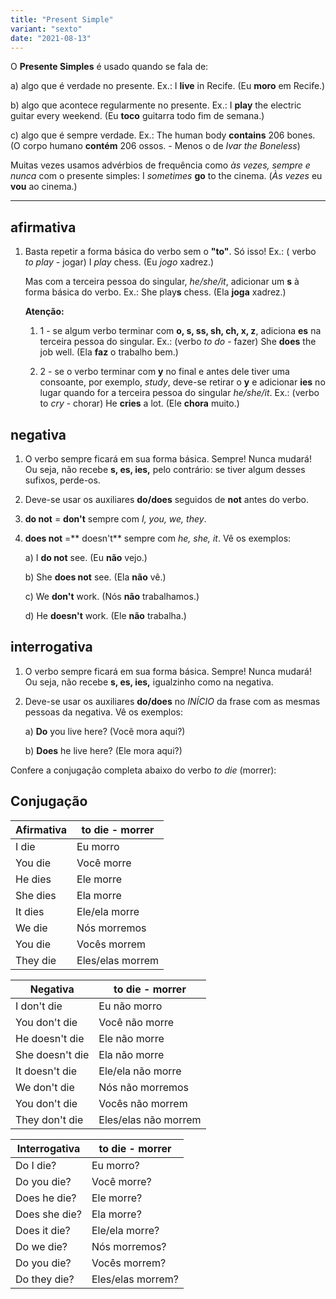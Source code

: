 ```yaml
---
title: "Present Simple"
variant: "sexto"
date: "2021-08-13"
---
```


O **Presente Simples** é usado quando se fala de:

a) algo que é verdade no presente. Ex.: I **live** in Recife. (Eu **moro** em Recife.)

b) algo que acontece regularmente no presente. Ex.: I **play** the electric guitar every weekend. (Eu **toco** guitarra todo fim de semana.)

c) algo que é sempre verdade. Ex.: The human body **contains** 206 bones. (O corpo humano **contém** 206 ossos. - Menos o de _Ivar the Boneless_)

Muitas vezes usamos advérbios de frequência como _às vezes, sempre e nunca_ com o presente simples:
I _sometimes_ **go** to the cinema. (_Às vezes_ eu **vou** ao cinema.)

<hr />

## afirmativa

1. Basta repetir a forma básica do verbo sem o **"to"**. Só isso! Ex.: ( verbo _to play_ - jogar) I _play_ chess. (Eu _jogo_ xadrez.)

   Mas com a terceira pessoa do singular, _he/she/it_, adicionar um **s** à forma básica do verbo. Ex.: She play**s** chess. (Ela **joga** xadrez.)

   **Atenção:**

   1. 1 - se algum verbo terminar com **o, s, ss, sh, ch, x, z**, adiciona **es** na terceira pessoa do singular. Ex.: (verbo _to do_ - fazer) She **does** the job well. (Ela **faz** o trabalho bem.)

   2. 2 - se o verbo terminar com **y** no final e antes dele tiver uma consoante, por exemplo, _study_, deve-se retirar o **y** e adicionar **ies** no lugar quando for a terceira pessoa do singular _he/she/it_. Ex.: (verbo to _cry_ - chorar) He **cries** a lot. (Ele **chora** muito.)

## negativa

1. O verbo sempre ficará em sua forma básica. Sempre! Nunca mudará! Ou seja, não recebe **s, es, ies,** pelo contrário: se tiver algum desses sufixos, perde-os.

2. Deve-se usar os auxiliares **do/does** seguidos de **not** antes do verbo.

3. **do not** = **don't** sempre com _I, you, we, they_.

4. **does not** =** doesn't** sempre com _he, she, it_. Vê os exemplos:

   a) I **do not** see. (Eu **não** vejo.)

   b) She **does not** see. (Ela **não** vê.)

   c) We **don't** work. (Nós **não** trabalhamos.)

   d) He **doesn't** work. (Ele **não** trabalha.)

## interrogativa

1. O verbo sempre ficará em sua forma básica. Sempre! Nunca mudará! Ou seja, não recebe **s, es, ies,** igualzinho como na negativa.

2. Deve-se usar os auxiliares **do/does** no _INÍCIO_ da frase com as mesmas pessoas da negativa. Vê os exemplos:

   a) **Do** you live here? (Você mora aqui?)

   b) **Does** he live here? (Ele mora aqui?)

Confere a conjugação completa abaixo do verbo _to die_ (morrer):

## Conjugação

| Afirmativa | to die - morrer  |
| ---------- | ---------------- |
| I die      | Eu morro         |
| You die    | Você morre       |
| He dies    | Ele morre        |
| She dies   | Ela morre        |
| It dies    | Ele/ela morre    |
| We die     | Nós morremos     |
| You die    | Vocês morrem     |
| They die   | Eles/elas morrem |

| Negativa        | to die - morrer      |
| --------------- | -------------------- |
| I don't die     | Eu não morro         |
| You don't die   | Você não morre       |
| He doesn't die  | Ele não morre        |
| She doesn't die | Ela não morre        |
| It doesn't die  | Ele/ela não morre    |
| We don't die    | Nós não morremos     |
| You don't die   | Vocês não morrem     |
| They don't die  | Eles/elas não morrem |

| Interrogativa | to die - morrer   |
| ------------- | ----------------- |
| Do I die?     | Eu morro?         |
| Do you die?   | Você morre?       |
| Does he die?  | Ele morre?        |
| Does she die? | Ela morre?        |
| Does it die?  | Ele/ela morre?    |
| Do we die?    | Nós morremos?     |
| Do you die?   | Vocês morrem?     |
| Do they die?  | Eles/elas morrem? |
